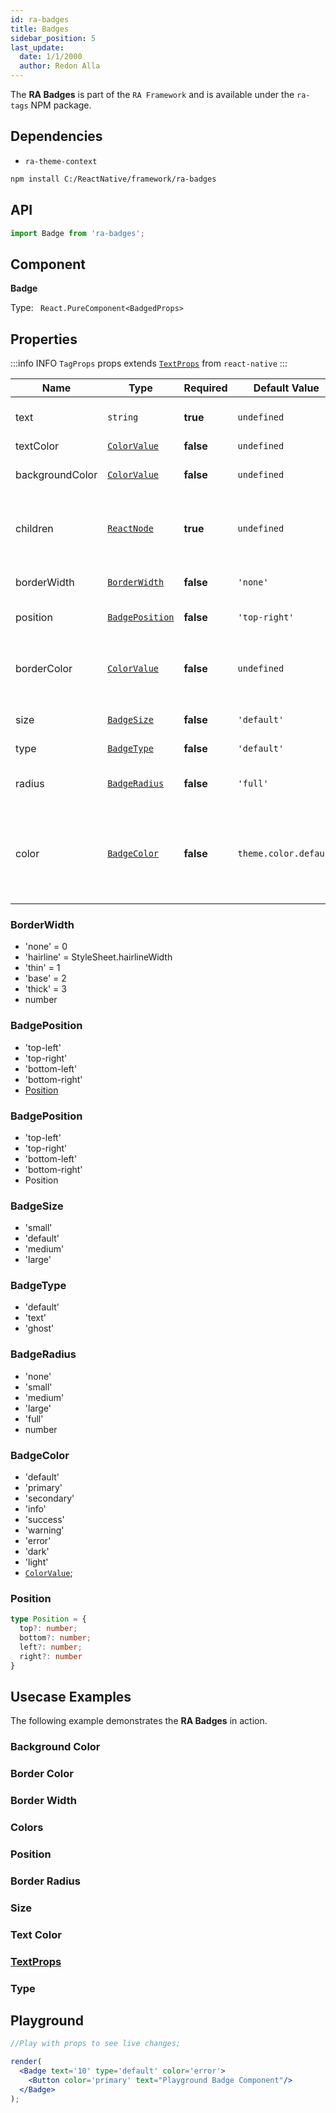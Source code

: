```yaml
---
id: ra-badges
title: Badges
sidebar_position: 5
last_update:
  date: 1/1/2000
  author: Redon Alla
---
```


The **RA Badges** is part of the `RA Framework` and is available under the `ra-tags` NPM package.

## Dependencies
- `ra-theme-context`


<Installation title="RA Badges" />

```bash npm2yarn
npm install C:/ReactNative/framework/ra-badges
```

## API

```jsx
import Badge from 'ra-badges';
```

## Component

**Badge**

Type: ` React.PureComponent<BadgedProps>`

## Properties

:::info INFO
`TagProps` props extends [`TextProps`](https://reactnative.dev/docs/text#props) from `react-native`
:::

|  Name   | Type | Required | Default Value | Description |
| -- | -- | -- | -- | -- |
| text | `string` | **true** | `undefined` | Text to display on badged. |
| textColor | [`ColorValue`](https://reactnative.dev/docs/colors) | **false** | `undefined` | Text Color. |
| backgroundColor | [`ColorValue`](https://reactnative.dev/docs/colors) | **false** | `undefined` | Badge background color. |
| children  | [`ReactNode`](https://reactnative.dev/docs/react-node) | **true** | `undefined` | ReactNode to render where to render the badge. |
| borderWidth  | [`BorderWidth`](#borderwidth) | **false** | `'none'` | Optional borders width. |
| position  | [`BadgePosition`](#badgeposition) | **false** | `'top-right'` | Badge position. |
| borderColor | [`ColorValue`](https://reactnative.dev/docs/colors) | **false** | `undefined` | Borders color according `react-native` ColorValue. |
| size | [`BadgeSize`](#badgesize) | **false** | `'default'` | Badge Size variable. |
| type | [`BadgeType`](#badgetype) | **false** | `'default'` | Badge type. |
| radius | [`BadgeRadius`](#badgetype) | **false** | `'full'` | Badge border radius. |
| color | [`BadgeColor`](#badgecolor) | **false** | `theme.color.default` | Color by theme or a custom color according `react-native` ColorValue. |

### BorderWidth

* 'none' = 0
* 'hairline' = StyleSheet.hairlineWidth
* 'thin' = 1
* 'base' = 2
* 'thick' = 3
* number

### BadgePosition

* 'top-left'
* 'top-right'
* 'bottom-left'
* 'bottom-right'
* [Position](#position)

### BadgePosition

* 'top-left'
* 'top-right'
* 'bottom-left'
* 'bottom-right'
* Position

### BadgeSize

* 'small'
* 'default'
* 'medium'
* 'large'

### BadgeType

* 'default'
* 'text'
* 'ghost'

### BadgeRadius

* 'none'
* 'small'
* 'medium'
* 'large'
* 'full'
* number

### BadgeColor

* 'default'
* 'primary'
* 'secondary'
* 'info'
* 'success'
* 'warning'
* 'error'
* 'dark'
* 'light'
* [`ColorValue`](https://reactnative.dev/docs/colors);

### Position

```ts
type Position = {
  top?: number;
  bottom?: number;
  left?: number;
  right?: number
}
```

## Usecase Examples

The following example demonstrates the **RA Badges** in action.


### Background Color


<BackgroundColor />

### Border Color


<BorderColor />

### Border Width


<BorderWidth />

### Colors


<Colors />

### Position


<Position />

### Border Radius


<BorderRadius />

### Size


<Size />

### Text Color


<TextColor />

### [TextProps](https://reactnative.dev/docs/text#props)


<TextProps />

### Type


<Types />

## Playground

```jsx live noInline
//Play with props to see live changes;

render(
  <Badge text='10' type='default' color='error'>
    <Button color='primary' text="Playground Badge Component"/>
  </Badge>
);
```